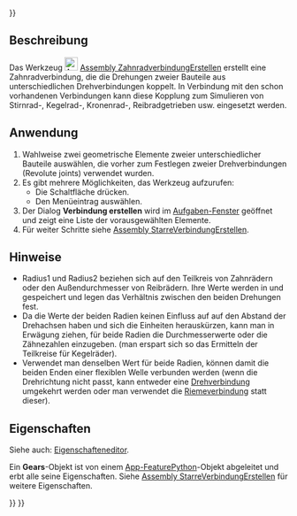 <languages/>

{{UnfinishedDocu{{#translation:}}}}

{{Docnav/de
|[[Assembly_CreateJointScrew/de|SpindelverbindungErstellen]]
|[[Assembly_CreateJointBelt/de|RiemenverbindungErstellen]]
|[[Assembly_Workbench/de|Assembly]]
|IconL=Assembly_CreateJointScrew.svg
|IconR=Assembly_CreateJointBelt.svg
|IconC=Workbench_Assembly.svg
}}

{{GuiCommand/de
|Name=Assembly CreateJointGears
|Name/de=Assembly ZahnradverbindungErstellen
|MenuLocation=Assembly → Zahnrad-/Riemenverbindung erstellen → Zahnradverbindung erstellen
|Workbenches=[[Assembly_Workbench/de|Assembly]]
|Shortcut=
|Version=1.0
|SeeAlso=
}}

<span id="Description"></span>
==Beschreibung==

Das Werkzeug [[Image:Assembly_CreateJointGears.svg|24px]] [[Assembly_CreateJointGears/de|Assembly ZahnradverbindungErstellen]] erstellt eine Zahnradverbindung, die die Drehungen zweier Bauteile aus unterschiedlichen Drehverbindungen koppelt. In Verbindung mit den schon vorhandenen Verbindungen kann diese Kopplung zum Simulieren von Stirnrad-, Kegelrad-, Kronenrad-, Reibradgetrieben usw. eingesetzt werden. 

<span id="Usage"></span>
==Anwendung==

# Wahlweise zwei geometrische Elemente zweier unterschiedlicher Bauteile auswählen, die vorher zum Festlegen zweier Drehverbindungen (Revolute joints) verwendet wurden.
# Es gibt mehrere Möglichkeiten, das Werkzeug aufzurufen:
#* Die Schaltfläche {{Button|[[Image:Assembly_CreateJointGears.svg|16px]] [[Assembly_CreateJointGears/de|Zahnradverbindung erstellen]]}} drücken.
#* Den Menüeintrag {{MenuCommand|Assembly →  Zahnrad-/Riemenverbindung erstellen →  [[Image:Assembly_CreateJointGears.svg|16px]] Zahnradverbindung erstellen}} auswählen.
# Der Dialog '''Verbindung erstellen''' wird im [[Task_panel/de|Aufgaben-Fenster]] geöffnet und zeigt eine Liste der vorausgewählten Elemente.
# Für weiter Schritte siehe [[Assembly_CreateJointFixed/de#Anwendung|Assembly StarreVerbindungErstellen]].

<span id="Notes"></span>
==Hinweise==

* Radius1 und Radius2 beziehen sich auf den Teilkreis von Zahnrädern oder den Außendurchmesser von Reibrädern. Ihre Werte werden in {{PropertyData/de|Distance}} und {{PropertyData/de|Distance2}} gespeichert und legen das Verhältnis zwischen den beiden Drehungen fest.
* Da die Werte der beiden Radien keinen Einfluss auf auf den Abstand der Drehachsen haben und sich die Einheiten herauskürzen, kann man in Erwägung ziehen, für beide Radien die Durchmesserwerte oder die Zähnezahlen einzugeben. (man erspart sich so das Ermitteln der Teilkreise für Kegelräder).
* Verwendet man denselben Wert für beide Radien, können damit die beiden Enden einer flexiblen Welle verbunden werden (wenn die Drehrichtung nicht passt, kann entweder eine [[Assembly_CreateJointRevolute/de|Drehverbindung]] umgekehrt werden oder man verwendet die [[Assembly_CreateJointBelt/de|Riemeverbindung]] statt dieser).

<span id="Properties"></span>
==Eigenschaften==

Siehe auch: [[Property_editor/de|Eigenschafteneditor]].

Ein '''Gears'''-Objekt ist von einem [[App_FeaturePython/de|App-FeaturePython]]-Objekt abgeleitet und erbt alle seine Eigenschaften. Siehe [[Assembly_CreateJointFixed/de#Eigenschaften|Assembly StarreVerbindungErstellen]] für weitere Eigenschaften.


{{Docnav/de
|[[Assembly_CreateJointScrew/de|SpindelverbindungErstellen]]
|[[Assembly_CreateJointBelt/de|RiemenverbindungErstellen]]
|[[Assembly_Workbench/de|Assembly]]
|IconL=Assembly_CreateJointScrew.svg
|IconR=Assembly_CreateJointBelt.svg
|IconC=Workbench_Assembly.svg
}}

{{Assembly_Tools_navi{{#translation:}}}}
{{Userdocnavi{{#translation:}}}}
